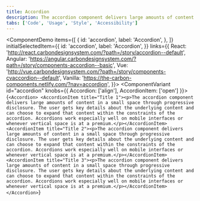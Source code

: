 ```yaml
---
title: Accordion
description: The accordion component delivers large amounts of content in a small space through progressive disclosure. The user gets key details about the underlying content and can choose to expand that content.
tabs: ['Code', 'Usage', 'Style', 'Accessibility']
---
```


<ComponentDemo
  items={[
    {
      id: 'accordion',
      label: 'Accordion',
    },
  ]}
  initialSelectedItem={{
    id: 'accordion',
    label: 'Accordion',
  }}
  links={{
    React:
      'http://react.carbondesignsystem.com/?path=/story/accordion--default',
    Angular:
      'https://angular.carbondesignsystem.com/?path=/story/components-accordion--basic',
    Vue:
      'http://vue.carbondesignsystem.com/?path=/story/components-cvaccordion--default',
    Vanilla: 'https://the-carbon-components.netlify.com/?nav=accordion',
  }}>
  <ComponentVariant
    id="accordion"
    knobs={{ Accordion: ['align'], AccordionItem: ['open'] }}>
    {`
  <Accordion>
    <AccordionItem title="Title 1"><p>The accordion component delivers large amounts of content in a small space through progressive disclosure. The user gets key details about the underlying content and can choose to expand that content within the constraints of the accordion. Accordions work especially well on mobile interfaces or whenever vertical space is at a premium.</p></AccordionItem>
    <AccordionItem title="Title 2"><p>The accordion component delivers large amounts of content in a small space through progressive disclosure. The user gets key details about the underlying content and can choose to expand that content within the constraints of the accordion. Accordions work especially well on mobile interfaces or whenever vertical space is at a premium.</p></AccordionItem>
    <AccordionItem title="Title 3"><p>The accordion component delivers large amounts of content in a small space through progressive disclosure. The user gets key details about the underlying content and can choose to expand that content within the constraints of the accordion. Accordions work especially well on mobile interfaces or whenever vertical space is at a premium.</p></AccordionItem>
  </Accordion>
  `}
  </ComponentVariant>
</ComponentDemo>
